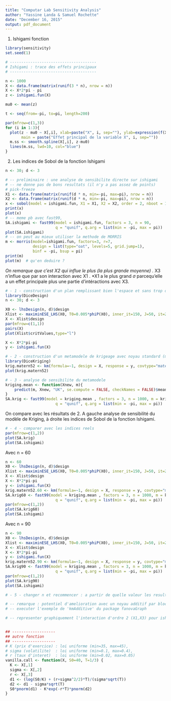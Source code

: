 ```yaml
---
title: "Computar Lab Sensitivity Analysis"
author: "Yassine Landa & Samuel Rochette"
date: "December 16, 2015"
output: pdf_document
---
```


1. Ishigami fonction
```r
library(sensitivity)
set.seed(1)

# --------------------------------------
# Ishigami : trace des effets principaux
# --------------------------------------

n <- 1000
X <- data.frame(matrix(runif(3 * n), nrow = n))
X <- X*2*pi - pi
z <- ishigami.fun(X)

mu0 <- mean(z)

t <- seq(from=-pi, to=pi, length=200)

par(mfrow=c(1,3))
for (i in 1:3){
  plot(z - mu0 ~ X[,i], xlab=paste("X", i, sep=""), ylab=expression(f(X)-mu[0]),
       main = paste("Effet principal de la variable X", i, sep=""))
  m.ss <- smooth.spline(X[,i], z-mu0)
  lines(m.ss, lwd=10, col="blue")
}

```
2. Les indices de Sobol de la fonction Ishigami
```r
n <- 30; d <- 3

# -- preliminaire : une analyse de sensibilite directe sur ishigami 
# -- ne donne pas de bons resultats (il n'y a pas assez de points)
# pick-freeze
X1 <- data.frame(matrix(runif(d * n, min=-pi, max=pi), nrow = n))
X2 <- data.frame(matrix(runif(d * n, min=-pi, max=pi), nrow = n))
x <- sobol(model = ishigami.fun, X1 = X1, X2 = X2, order = 2, nboot = 100)
print(x)
plot(x)
# -- meme pb avec fast99,
SA.ishigami <- fast99(model = ishigami.fun, factors = 3, n = 90,
                      q = "qunif", q.arg = list(min = -pi, max = pi))
plot(SA.ishigami)
# -- on peut au mieux utiliser la methode de MORRIS
m <- morris(model=ishigami.fun, factors=3, r=7, 
            design = list(type="oat", levels=5, grid.jump=1), 
            binf = -pi, bsup = pi)
print(m)
plot(m)  # qu'en deduire ?

```


*On remarque que c'est X2 qui influe le plus (la plus grande moyenne) .
*X3 n'influe que par son interaction avec X1 .
*X1 a le plus grand $\sigma$ parcequ'elle a un effet principale plus une partie d'intéractions avec X3.

```r
# - 1 - construction d'un plan remplissant bien l'espace et sans trop de redondances
library(DiceDesign)
n <- 30; d <- 3

X0 <- lhsDesign(n, d)$design
Xlist <- maximinESE_LHS(X0, T0=0.005*phiP(X0), inner_it=150, J=50, it=2)
X <- Xlist$design
par(mfrow=c(1,1))
pairs(X)
plot(Xlist$critValues,type="l")

X <- X*2*pi-pi
y <- ishigami.fun(X)

# - 2 - construction d'un metamodele de krigeage avec noyau standard (matern 5/2)
library(DiceKriging)
krig.matern52 <- km(formula=~1, design = X, response = y, covtype="matern5_2")
plot(krig.matern52)

# - 3 - analyse de sensibilite du metamodele
kriging.mean <- function(Xnew, m){
    predict(m, Xnew, "UK", se.compute = FALSE, checkNames = FALSE)$mean
}
SA.krig <- fast99(model = kriging.mean , factors = 3, n = 1000, m = krig.matern52,
                      q = "qunif", q.arg = list(min = -pi, max = pi))

```
On compare avec les résultats de 2. A gauche analyse de sensibilité du modèle de Kriging, à droite les indices de Sobol de la fonction Ishigami.
```r
# - 4 - comparer avec les indices reels 
par(mfrow=c(1,2))
plot(SA.krig)
plot(SA.ishigami)
```

Avec n = 60
```r
n <- 60
X0 <- lhsDesign(n, d)$design
Xlist <- maximinESE_LHS(X0, T0=0.005*phiP(X0), inner_it=150, J=50, it=2)
X <- Xlist$design
X <- X*2*pi-pi
y <- ishigami.fun(X)
krig.matern52.60 <- km(formula=~1, design = X, response = y, covtype="matern5_2")
SA.krig60 <- fast99(model = kriging.mean , factors = 3, n = 1000, m = krig.matern52.60,
                      q = "qunif", q.arg = list(min = -pi, max = pi))
par(mfrow=c(1,2))
plot(SA.krig60)
plot(SA.ishigami)
```

Avec n = 90
```r
n <- 90
X0 <- lhsDesign(n, d)$design
Xlist <- maximinESE_LHS(X0, T0=0.005*phiP(X0), inner_it=150, J=50, it=2)
X <- Xlist$design
X <- X*2*pi-pi
y <- ishigami.fun(X)
krig.matern52.90 <- km(formula=~1, design = X, response = y, covtype="matern5_2")
SA.krig90 <- fast99(model = kriging.mean , factors = 3, n = 1000, m = krig.matern52.90,
                      q = "qunif", q.arg = list(min = -pi, max = pi))
par(mfrow=c(1,2))
plot(SA.krig90)
plot(SA.ishigami)
```
```r
# - 5 - changer n et recommencer : a partir de quelle valeur les resultats sont satisfaisants ?

# -- remarque : potentiel d'amelioration avec un noyau additif par blocs 
# -- executer l'exemple de 'kmAdditive' du package fanovaGraph

# -- representer graphiquement l'interaction d'ordre 2 (X1,X3) pour ishigami.fun.


## -------------------
## autre fonction
## -------------------
# K (prix d'exercice) : loi uniforme (min=35, max=45), 
# sigma (volatilite)  : loi uniforme (min=0.1, max=0.4), 
# r (taux d'interet)  : loi uniforme (min=0.02, max=0.05) 
vanilla.call <- function(X, S0=40, T=1/3) {
  K <- X[,1]
  sigma <- X[,2]
  r <- X[,3]
  d1 <- (log(S0/K) + (r+sigma^2/2)*T)/(sigma*sqrt(T))
  d2 <- d1 - sigma*sqrt(T)
  S0*pnorm(d1) - K*exp(-r*T)*pnorm(d2)
}
```




